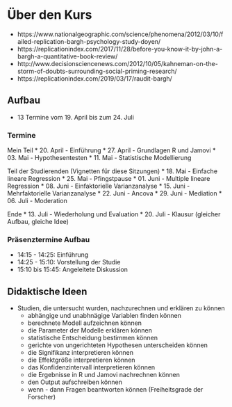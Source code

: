# Über den Kurs {#intro}

* https://www.nationalgeographic.com/science/phenomena/2012/03/10/failed-replication-bargh-psychology-study-doyen/
* https://replicationindex.com/2017/11/28/before-you-know-it-by-john-a-bargh-a-quantitative-book-review/
* http://www.decisionsciencenews.com/2012/10/05/kahneman-on-the-storm-of-doubts-surrounding-social-priming-research/
* https://replicationindex.com/2019/03/17/raudit-bargh/

## Aufbau

* 13 Termine vom 19. April bis zum 24. Juli


### Termine

Mein Teil
* 20. April - Einführung
* 27. April - Grundlagen R und Jamovi
* 03. Mai - Hypothesentesten
* 11. Mai - Statistische Modellierung

Teil der Studierenden (Vignetten für diese Sitzungen)
* 18. Mai - Einfache lineare Regression
* 25. Mai - Pfingstpause
* 01. Juni - Multiple lineare Regression
* 08. Juni - Einfaktorielle Varianzanalyse
* 15. Juni - Mehrfaktorielle Varianzanalyse
* 22. Juni - Ancova
* 29. Juni - Mediation
* 06. Juli - Moderation

Ende
* 13. Juli - Wiederholung und Evaluation
* 20. Juli - Klausur (gleicher Aufbau, gleiche Idee)


### Präsenztermine Aufbau

* 14:15 - 14:25: Einführung
* 14:25 - 15:10: Vorstellung der Studie
* 15:10 bis 15:45: Angeleitete Diskussion


## Didaktische Ideen

* Studien, die untersucht wurden, nachzurechnen und erklären zu können
  * abhängige und unabhnägige Variablen finden können
  * berechnete Modell aufzeichnen können
  * die Parameter der Modelle erklären können
  * statistische Entscheidung bestimmen können
  * gerichte von ungerichteten Hypothesen unterscheiden können
  * die Signifikanz interpretieren können
  * die Effektgröße interpretieren können
  * das Konfidenzintervall interpretieren können
  * die Ergebnisse in R und Jamovi nachrechnen können
  * den Output aufschreiben können
  * wenn - dann Fragen beantworten können (Freiheitsgrade der Forscher)